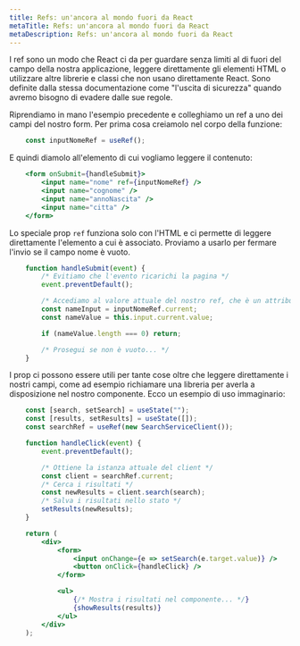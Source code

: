```yaml
---
title: Refs: un'ancora al mondo fuori da React
metaTitle: Refs: un'ancora al mondo fuori da React
metaDescription: Refs: un'ancora al mondo fuori da React
---
```


I ref sono un modo che React ci da per guardare senza limiti al di fuori del campo della nostra applicazione, leggere direttamente gli elementi HTML o utilizzare altre librerie e classi che non usano direttamente React. Sono definite dalla stessa documentazione come "l'uscita di sicurezza" quando avremo bisogno di evadere dalle sue regole.

Riprendiamo in mano l'esempio precedente e colleghiamo un ref a uno dei campi del nostro form. Per prima cosa creiamolo nel corpo della funzione:

```jsx
    const inputNomeRef = useRef();
```

E quindi diamolo all'elemento di cui vogliamo leggere il contenuto:

```jsx
    <form onSubmit={handleSubmit}>
        <input name="nome" ref={inputNomeRef} />
        <input name="cognome" />
        <input name="annoNascita" />
        <input name="citta" />
    </form>
```

Lo speciale prop `ref` funziona solo con l'HTML e ci permette di leggere direttamente l'elemento a cui è associato. Proviamo a usarlo per fermare l'invio se il campo nome è vuoto.

```jsx
    function handleSubmit(event) {
        /* Evitiamo che l'evento ricarichi la pagina */
        event.preventDefault();

        /* Accediamo al valore attuale del nostro ref, che è un attributo del ref stesso e che in questo momento sta rappresentando il nostro elemento. */
        const nameInput = inputNomeRef.current;
        const nameValue = this.input.current.value;

        if (nameValue.length === 0) return;

        /* Prosegui se non è vuoto... */
    }
```

I prop ci possono essere utili per tante cose oltre che leggere direttamente i nostri campi, come ad esempio richiamare una libreria per averla a disposizione nel nostro componente. Ecco un esempio di uso immaginario:

```jsx
    const [search, setSearch] = useState("");
    const [results, setResults] = useState([]);
    const searchRef = useRef(new SearchServiceClient());

    function handleClick(event) {
        event.preventDefault();

        /* Ottiene la istanza attuale del client */
        const client = searchRef.current;
        /* Cerca i risultati */
        const newResults = client.search(search);
        /* Salva i risultati nello stato */
        setResults(newResults);
    }

    return (
        <div>
            <form>
                <input onChange={e => setSearch(e.target.value)} />
                <button onClick={handleClick} />
            </form>

            <ul>
                {/* Mostra i risultati nel componente... */}
                {showResults(results)}
            </ul>
        </div>
    );
```